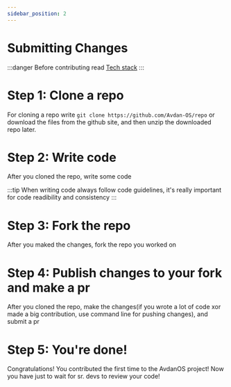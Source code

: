 ```yaml
---
sidebar_position: 2
---
```

# Submitting Changes

<Notice type="wip" url="/docs/avdanos/contributing/development/submitting-changes.mdx" />

:::danger
Before contributing read [Tech stack](https://docs.avdanos.com/docs/faq)
:::

# Step 1: Clone a repo
For cloning a repo write `git clone https://github.com/Avdan-OS/repo` or download the files from the github site, and then unzip the downloaded repo later.

# Step 2: Write code
After you cloned the repo, write some code

:::tip
When writing code always follow code guidelines, it's really important for code readibility and consistency
:::

# Step 3: Fork the repo
After you maked the changes, fork the repo you worked on

# Step 4: Publish changes to your fork and make a pr
After you cloned the repo, make the changes(if you wrote a lot of code xor made a big contribution, use command line for pushing changes), and submit a pr

# Step 5: You're done!
Congratulations! You contributed the first time to the AvdanOS project! Now you have just to wait for sr. devs to review your code!
